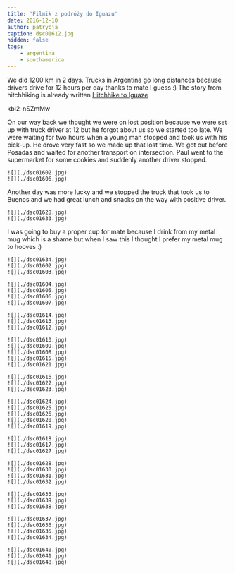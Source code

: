 ```yaml
---
title: 'Filmik z podróży do Iguazu'
date: 2016-12-10
author: patrycja
caption: dsc01612.jpg
hidden: false
tags: 
    - argentina
    - southamerica
---
```



We did 1200 km in 2 days. Trucks in Argentina go long distances because drivers drive for 12 hours per day thanks to mate I guess :) The story from hitchhiking is already written 
[Hitchhike to Iguaze](/hitchhike-iguazu)

<youtube>kbi2-nSZmMw</youtube>

On our way back we thought we were on lost position because we were set up with truck driver at 12 but he forgot about us so we started too late. We were waiting for two hours when a young man stopped and took us with his pick-up. He drove very fast so we made up that lost time. We got out before Posadas and waited for another transport on intersection. Paul went to the supermarket for some cookies and suddenly another driver stopped. 

```grid|2
![](./dsc01602.jpg)
![](./dsc01606.jpg)
```

Another day was more lucky and we stopped the truck that took us to Buenos and we had great lunch and snacks on the way with positive driver. 

```grid|2
![](./dsc01628.jpg)
![](./dsc01633.jpg)
```

I was going to buy a proper cup for mate because I drink from my metal mug which is a shame but when I saw this I thought I prefer my metal mug to hooves :) 

```grid|3
![](./dsc01634.jpg)
![](./dsc01602.jpg)
![](./dsc01603.jpg)
```
```grid|4
![](./dsc01604.jpg)
![](./dsc01605.jpg)
![](./dsc01606.jpg)
![](./dsc01607.jpg)
```
```grid|3
![](./dsc01614.jpg)
![](./dsc01613.jpg)
![](./dsc01612.jpg)
```
```grid|5
![](./dsc01610.jpg)
![](./dsc01609.jpg)
![](./dsc01608.jpg)
![](./dsc01615.jpg)
![](./dsc01621.jpg)
```
```grid|3
![](./dsc01616.jpg)
![](./dsc01622.jpg)
![](./dsc01623.jpg)
```
```grid|5
![](./dsc01624.jpg)
![](./dsc01625.jpg)
![](./dsc01626.jpg)
![](./dsc01620.jpg)
![](./dsc01619.jpg)
```
```grid|3
![](./dsc01618.jpg)
![](./dsc01617.jpg)
![](./dsc01627.jpg)
```
```grid|4
![](./dsc01628.jpg)
![](./dsc01630.jpg)
![](./dsc01631.jpg)
![](./dsc01632.jpg)
```
```grid|3
![](./dsc01633.jpg)
![](./dsc01639.jpg)
![](./dsc01638.jpg)
```
```grid|4
![](./dsc01637.jpg)
![](./dsc01636.jpg)
![](./dsc01635.jpg)
![](./dsc01634.jpg)
```
```grid|3
![](./dsc01640.jpg)
![](./dsc01641.jpg)
![](./dsc01648.jpg)
```